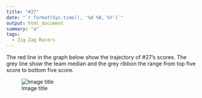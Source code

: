```yaml
---
title: "#27"
date: "`r format(Sys.time(), '%d %B, %Y')`"
output: html_document
summary: "a"
tags:
  - Zig-Zag Racers
---
```


The red line in the graph below show the trajectory of #27's scores. The grey line show the team median and the grey ribbon the range from top five score to bottom five score.

![Image title](27.jpg)
